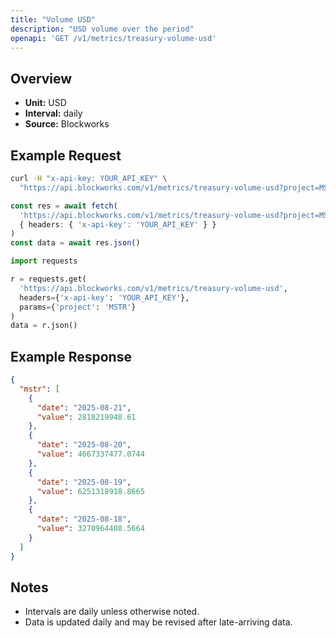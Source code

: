 ```yaml
---
title: "Volume USD"
description: "USD volume over the period"
openapi: 'GET /v1/metrics/treasury-volume-usd'
---
```


## Overview

- **Unit:** USD
- **Interval:** daily
- **Source:** Blockworks

## Example Request

<CodeGroup>

```bash cURL
curl -H "x-api-key: YOUR_API_KEY" \
  "https://api.blockworks.com/v1/metrics/treasury-volume-usd?project=MSTR"
```

```typescript TypeScript
const res = await fetch(
  'https://api.blockworks.com/v1/metrics/treasury-volume-usd?project=MSTR',
  { headers: { 'x-api-key': 'YOUR_API_KEY' } }
)
const data = await res.json()
```

```python Python
import requests

r = requests.get(
  'https://api.blockworks.com/v1/metrics/treasury-volume-usd',
  headers={'x-api-key': 'YOUR_API_KEY'},
  params={'project': 'MSTR'}
)
data = r.json()
```

</CodeGroup>

## Example Response

```json
{
  "mstr": [
    {
      "date": "2025-08-21",
      "value": 2818219948.61
    },
    {
      "date": "2025-08-20",
      "value": 4667337477.0744
    },
    {
      "date": "2025-08-19",
      "value": 6251318918.8665
    },
    {
      "date": "2025-08-18",
      "value": 3270964408.5664
    }
  ]
}
```

## Notes
- Intervals are daily unless otherwise noted.
- Data is updated daily and may be revised after late-arriving data.
